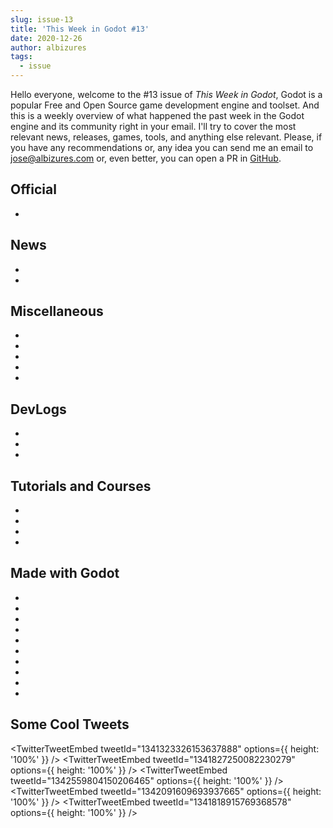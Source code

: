 ```yaml
---
slug: issue-13
title: 'This Week in Godot #13'
date: 2020-12-26
author: albizures
tags:
  - issue
---
```



Hello everyone, welcome to the #13 issue of _This Week in Godot_, Godot is a popular Free and Open Source game development engine and toolset. And this is a weekly overview of what happened the past week in the Godot engine and its community right in your email. I'll try to cover the most relevant news, releases, games, tools, and anything else relevant. Please, if you have any recommendations or, any idea you can send me an email to jose@albizures.com or, even better, you can open a PR in [GitHub](https://github.com/albizures/ThisWeekInGodot).

## Official

- <PostLink
  	label="Web Editor beta, AudioWorklet, GDNative and more!"
  	link="https://godotengine.org/article/godot-web-export-progress-report-4"
  />

## News

- <PostLink
  	label="Scatter addon v2 release"
  	link="https://twitter.com/HungryProton/status/1342523808553512960"
  />
- <PostLink
  	label="OVERKILL Pre-Alpha v0.0.5"
  	link="https://beeznutzdev.itch.io/overkill/devlog/206673/pre-alpha-v005"
  />

## Miscellaneous

- <PostLink
  	label="Godotes #1 - The year of Godot"
  	type="article"
  	link="https://godotes.com/issues/godotes-1"
  />
- <PostLink
  	type="youtube"
  	label="5 Reasons I choose Godot over Unity for my personal projects!"
  	link="https://youtu.be/ZBVFmABUKQU"
  />
- <PostLink
  	type="youtube"
  	label="Water & Terrain In Godot"
  	link="https://youtu.be/jYVO0-_sXZs"
  />
- <PostLink
  	type="youtube"
  	label="Godot 4.0 Is Getting A New Physics Engine + Occlusion Culling"
  	link="https://youtu.be/6J43yo1RXpY"
  />
- <PostLink
  	type="youtube"
  	label="Top 5 Weekly Games [E03] - gotm.io"
  	link="https://youtu.be/7yqlQpObz_g"
  />

## DevLogs

- <PostLink
  	label="Devlog: This Week on Moonshot #1"
  	link="https://nimblebeastscollective.itch.io/moonshot/devlog/205850/delog-this-week-on-moonshot-1"
  />
- <PostLink
  	type="youtube"
  	label="Customize your dialogs with version 0.7 - Dialogic devlog"
  	link="https://youtu.be/wREIVj55eBM"
  />
- <PostLink
  	type="youtube"
  	label="Made some progress on my FPS game in Godot"
  	link="https://youtu.be/BI0OrbAdsYA"
  />

## Tutorials and Courses

- <PostLink
  	type="youtube"
  	label="How to Debug Your Game in Godot (Breakpoints, debugger, print statements, and more)"
  	link="https://youtu.be/Nf3W5lHlzPE"
  />
- <PostLink
  	type="youtube"
  	label="5 Steps to Make a Platformer in Godot Engine"
  	link="https://youtu.be/q-2-1O-qWM4"
  />
- <PostLink
  	type="youtube"
  	label="How To Make a Space Shooter in 20 Minutes (Godot Engine)"
  	link="https://youtu.be/qd0UTOQ_la8"
  />
- <PostLink
  	type="youtube"
  	label="Godot Multiplayer Tutorial - Clock Synchronization | Godot Dedicated Server #14"
  	link="https://youtu.be/TwVT3Qx9xEM"
  />

## Made with Godot

- <PostLink
  	label="Cress: a puzzle game inspired from old school game blue turn."
  	link="https://play.google.com/store/apps/details?id=com.emptybox.cress"
  	isMobile
  />
- <PostLink
  	label="Secret Shootout"
  	link="https://creekworks.itch.io/secret-shootout"
  />
- <PostLink
  	label="Blizzard Blowout 64: a neo-classical down hill racer"
  	link="https://goodgis.itch.io/blizzard-blowout-64"
  />
- <PostLink
  	label="Hatchling Heroes: A roguelike platformer"
  	link="https://spellslotstudios.itch.io/hatchling-heroes"
  />
- <PostLink label="Eggpong" link="https://coldcalzone.itch.io/eggpong" />
- <PostLink
  	type="youtube"
  	label="Godot - Ocean Shader - Foam, Hue Tinting"
  	link="https://youtu.be/eKgNyDGvo7s"
  />
- <PostLink
  	type="youtube"
  	label="Swing King, a free Physics mini game made in Godot."
  	link="https://youtu.be/f75bWjDaVFE"
  />
- <PostLink
  	label="CYBERWAY: an endless driving game"
  	link="https://ggbot.itch.io/cyberway"
  />
- <PostLink
  	label="Robot Racers"
  	link="https://pawn-games.itch.io/robot-racers"
  />
- <PostLink
  	label="PaperSanta"
  	isMobile
  	link="https://play.google.com/store/apps/details?id=com.coreanodecalle.papersanta"
  />

## Some Cool Tweets

<TwitterTweetEmbed tweetId="1341323326153637888" options={{ height: '100%' }} />
<TwitterTweetEmbed tweetId="1341827250082230279" options={{ height: '100%' }} />
<TwitterTweetEmbed tweetId="1342559804150206465" options={{ height: '100%' }} />
<TwitterTweetEmbed tweetId="1342091609693937665" options={{ height: '100%' }} />
<TwitterTweetEmbed tweetId="1341818915769368578" options={{ height: '100%' }} />
